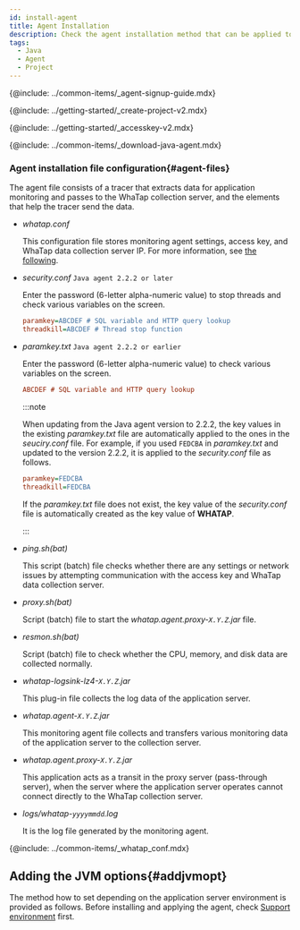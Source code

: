 ```yaml
---
id: install-agent
title: Agent Installation
description: Check the agent installation method that can be applied to all application servers running in the JVM environment.
tags:
  - Java
  - Agent
  - Project
---
```



{@include: ../common-items/_agent-signup-guide.mdx}  

<Youtube ko='2ypjaWhN_VY' en='MnWbsoXw4VE' ja='MnWbsoXw4VE' />

{@include: ../getting-started/_create-project-v2.mdx} 

{@include: ../getting-started/_accesskey-v2.mdx} 

{@include: ../common-items/_download-java-agent.mdx}

### Agent installation file configuration{#agent-files}

The agent file consists of a tracer that extracts data for application monitoring and passes to the WhaTap collection server, and the elements that help the tracer send the data.

-   _whatap.conf_

    This configuration file stores monitoring agent settings, access key, and WhaTap data collection server IP. For more information, see [the following](set-agent).

-   _security.conf_ `Java agent 2.2.2 or later`

    Enter the password (6-letter alpha-numeric value) to stop threads and check various variables on the screen.

    ```ini title='security.conf'
    paramkey=ABCDEF # SQL variable and HTTP query lookup
    threadkill=ABCDEF # Thread stop function
    ```

-   _paramkey.txt_ `Java agent 2.2.2 or earlier`

    Enter the password (6-letter alpha-numeric value) to check various variables on the screen.

    ```ini title='paramkey.txt'
    ABCDEF # SQL variable and HTTP query lookup
    ```

    :::note

    When updating from the Java agent version to 2.2.2, the key values in the existing _paramkey.txt_ file are automatically applied to the ones in the _seuciry.conf_ file. For example, if you used `FEDCBA` in _paramkey.txt_ and updated to the version 2.2.2, it is applied to the _security.conf_ file as follows.

    ```ini
    paramkey=FEDCBA
    threadkill=FEDCBA
    ```

    If the _paramkey.txt_ file does not exist, the key value of the _security.conf_ file is automatically created as the key value of **WHATAP**.

    :::

-   _ping.sh(bat)_

    This script (batch) file checks whether there are any settings or network issues by attempting communication with the access key and WhaTap data collection server.

-   _proxy.sh(bat)_

    Script (batch) file to start the _whatap.agent.proxy-`X.Y.Z`.jar_ file.

-   _resmon.sh(bat)_

    Script (batch) file to check whether the CPU, memory, and disk data are collected normally.

-   _whatap-logsink-lz4-`X.Y.Z`.jar_

    This plug-in file collects the log data of the application server.

-   _whatap.agent-`X.Y.Z`.jar_

    This monitoring agent file collects and transfers various monitoring data of the application server to the collection server.

-   _whatap.agent.proxy-`X.Y.Z`.jar_

    This application acts as a transit in the proxy server (pass-through server), when the server where the application server operates cannot connect directly to the WhaTap collection server.

-   _logs/whatap-`yyyymmdd`.log_

    It is the log file generated by the monitoring agent.

{@include: ../common-items/_whatap_conf.mdx} 

## Adding the JVM options{#addjvmopt}

The method how to set depending on the application server environment is provided as follows. Before installing and applying the agent, check [Support environment](supported-spec) first.

<DocCardList/>
